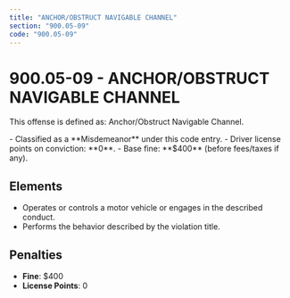 ```yaml
---
title: "ANCHOR/OBSTRUCT NAVIGABLE CHANNEL"
section: "900.05-09"
code: "900.05-09"
---
```





# 900.05-09 - ANCHOR/OBSTRUCT NAVIGABLE CHANNEL

This offense is defined as: Anchor/Obstruct Navigable Channel.

<Aside type="caution" title="Charge Type: Misdemeanor">
- Classified as a **Misdemeanor** under this code entry.
- Driver license points on conviction: **0**.
- Base fine: **$400** (before fees/taxes if any).
</Aside>

## Elements
- Operates or controls a motor vehicle or engages in the described conduct.
- Performs the behavior described by the violation title.

## Penalties
- **Fine**: $400
- **License Points**: 0
